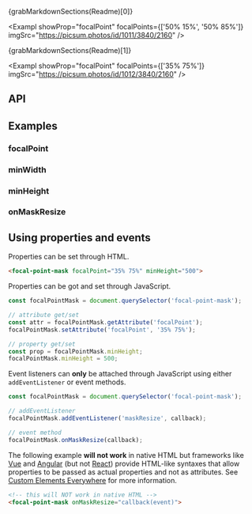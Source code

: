 
<Meta title="Focal Point Mask"/>

<Description>{grabMarkdownSections(Readme)[0]}</Description>

<Exampl
  showProp="focalPoint"
  focalPoints={['50% 15%', '50% 85%']}
  imgSrc="https://picsum.photos/id/1011/3840/2160"
/>

<Description>{grabMarkdownSections(Readme)[1]}</Description>

<Exampl
  showProp="focalPoint"
  focalPoints={['35% 75%']}
  imgSrc="https://picsum.photos/id/1012/3840/2160"
/>

## API

<PureArgsTable rows={argTypes}/>

## Examples

### focalPoint

<SideBySide>
  <Example
    showProp="focalPoint"
    focalPoints={['80% 100%']}
    imgSrc="https://picsum.photos/id/1011/1350/900"
    isSmall
  />
  <Example
    showProp="focalPoint"
    focalPoints={['80% 0%']}
    imgSrc="https://picsum.photos/id/1011/1350/900"
    isSmall
  />
</SideBySide>

### minWidth

### minHeight

<SideBySide>
  <Example
    showProp="minHeight"
    focalPoints={['40% 100%']}
    minHeight="0"
    imgSrc="https://picsum.photos/id/22/1200/900"
    isSmall
  />
  <Example
    showProp="minHeight"
    focalPoints={['40% 100%']}
    minHeight="375"
    imgSrc="https://picsum.photos/id/22/1200/900"
    isSmall
  />
</SideBySide>

### onMaskResize

## Using properties and events

Properties can be set through HTML.

```html
<focal-point-mask focalPoint="35% 75%" minHeight="500">
```

Properties can be got and set through JavaScript.

```js
const focalPointMask = document.querySelector('focal-point-mask');

// attribute get/set
const attr = focalPointMask.getAttribute('focalPoint');
focalPointMask.setAttribute('focalPoint', '35% 75%');

// property get/set
const prop = focalPointMask.minHeight;
focalPointMask.minHeight = 500;
```

Event listeners can **only** be attached through JavaScript using either `addEventListener` or event methods.

```js
const focalPointMask = document.querySelector('focal-point-mask');

// addEventListener
focalPointMask.addEventListener('maskResize', callback);

// event method
focalPointMask.onMaskResize(callback);
```

The following example **will not work** in native HTML but frameworks like [Vue](https://custom-elements-everywhere.com/libraries/vue/results/results.html) and [Angular](https://custom-elements-everywhere.com/libraries/angular/results/results.html) (but not [React](https://custom-elements-everywhere.com/libraries/react/results/results.html)) provide HTML-like syntaxes that allow properties to be passed as actual properties and not as attributes. See [Custom Elements Everywhere](https://custom-elements-everywhere.com/) for more information.

```html
<!-- this will NOT work in native HTML -->
<focal-point-mask onMaskResize="callback(event)">
```
